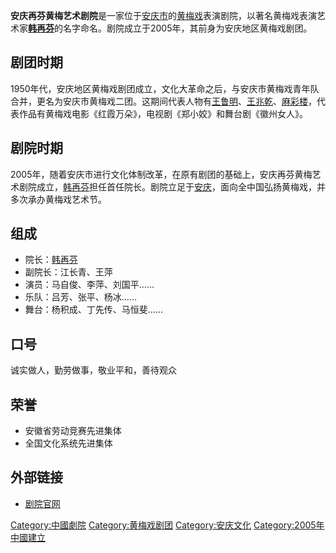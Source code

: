 '''安庆再芬黄梅艺术剧院'''是一家位于[[安庆市|安庆市]]的[[黄梅戏|黄梅戏]]表演剧院，以著名黄梅戏表演艺术家'''[[韩再芬|韩再芬]]'''的名字命名。剧院成立于2005年，其前身为安庆地区黄梅戏剧团。

== 剧团时期 ==
1950年代，安庆地区黄梅戏剧团成立，文化大革命之后，与安庆市黄梅戏青年队合并，更名为安庆市黄梅戏二团。这期间代表人物有[[王鲁明|王鲁明]]、[[王兆乾|王兆乾]]、[[麻彩楼|麻彩楼]]，代表作品有黄梅戏电影《红霞万朵》，电视剧《郑小姣》和舞台剧《徽州女人》。

== 剧院时期 ==
2005年，随着安庆市进行文化体制改革，在原有剧团的基础上，安庆再芬黄梅艺术剧院成立，[[韩再芬|韩再芬]]担任首任院长。剧院立足于[[安庆|安庆]]，面向全中国弘扬黄梅戏，并多次承办黄梅戏艺术节。

== 组成 ==
* 院长：[[韩再芬|韩再芬]]
* 副院长：江长青、王萍
* 演员：马自俊、李萍、刘国平……
* 乐队：吕芳、张平、杨冰……
* 舞台：杨积成、丁先传、马恒斐……

== 口号 ==
诚实做人，勤劳做事，敬业平和，善待观众

== 荣誉 ==
* 安徽省劳动竞赛先进集体
* 全国文化系统先进集体

== 外部链接 ==
* [https://web.archive.org/web/20110207141757/http://www.zfhmjy.com/ 剧院官网]
[[Category:中國劇院|Category:中國劇院]]
[[Category:黄梅戏剧团|Category:黄梅戏剧团]]
[[Category:安庆文化|Category:安庆文化]]
[[Category:2005年中國建立|Category:2005年中國建立]]